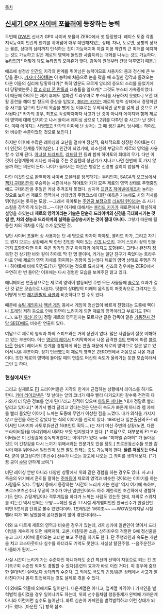 [[목차]]

== [[신세기 GPX 사이버 포뮬러]]에 등장하는 능력 ==
두번째 [[OVA]]인 신세기 GPX 사이버 포뮬러 ZERO에서 첫 등장했다.
레이스 도중 각종 지각능력이 인간의 한계를 뛰어넘어 매우 예민해져있는 상태. 차나, 도로면, 풍향의 상태는 물론, 상대의 심리까지 인식하는 것이 가능해지며 이걸 이용 약간의 근 미래를 예지하는 것도 가능하고 같은 제로의 영역에 돌입한 사람끼리는 대화를 나누는 것도 가능하다. [[뉴타입]]?[* 어떻게 봐도 뉴타입의 오마쥬가 맞다. 감독이 원래부터 건담 덕후였기 때문.]

애초에 설정상 [[인간]]의 지각의 한계를 뛰어넘은 능력이므로 사용자의 몸과 정신에 큰 부담을 준다. [[카자미 하야토]]는 이 능력에 처음으로 눈을 떴을 때 초월한 감각과 들려오는 다른 이들의 심리에 당황하다가[* 특히 영문도 모르게 앙리의 증오의 소리를 들었기에 더 당황했는듯.] [[칼 리히터 폰 란돌]]과 대충돌을 일으켜[* 그것도 부스터 가속중이었다. 이 때문에 하야토는 재기 후에도 얼마간 트라우마로 부스터를 사용하지 못했다.] 오랜 재활 훈련을 해야 할 정도의 중상을 입었고, [[블리드 카가]]는 제로의 영역 상태에서 경쟁하던 중 사고를 일으켜 친구의 목숨을 뺏게 된 이후로는 무의식적인 공포를 갖게 된 것으로 묘사된다.[* 카가의 경우, 최초로 각성하자마자 사고가 난 것이 아니라 에이지와 함께 제로의 영역에 대해 인지하고 나서 둘이서 레이싱 상으로 1,2위를 다투던 중 사고가 난 것이다. 이때 에이지는 사망했고 카가의 이마에 난 상처는 그 때 생긴 흉터. 당시에는 하야토와 비슷한 수준이었던 것으로 보인다.]

하지만 이후에 수많은 레이싱과 고난을 걸치며 정신적, 육체적으로 성장한 하야토는 이미 인간의 한계를 뛰어넘은(...) 인간이 되었기에, 최소한의 부담으로 제로의 영역을 사용할 수 있게 된다. [[이너셜 드리프트]], [[리프팅 턴]] 등과 함께 하야토의 최대의 무기. 다만 이것이 신경계통에 지나친 자극을 주는 것일텐데 성년기가 지나고 나면 한번에 훅 가지 않을까 하는 의문이 든다. 나이가 들어서는 파킨슨 병같은 신경병 걸리지 않을까 걱정.

다만 이것만으로 완벽하게 사이버 포뮬러를 정복하기는 무리인지, SAGA의 오프닝에서 [[잭키 구데리안]]이 우승하는 시즌에서는 하야토와 카가 모두 제로의 영역 상태로 주행중임에도 구데리안을 추월은 커녕 추격조차 못했다. 심지어 [[프란츠 하이넬]]에게조차 눌리는 것으로 보아선 제로의 영역에서 상대방의 주행코스에 대한 예측은 가능해도 차의 격차를 뛰어넘지는 못하는 모양. --그래서 하야토는 [[주인공 보정]]으로 [[리프팅 턴]]이라는 초 사기 스킬을 장착하게 되는데...-- 다만 이거에 대해서는 [[블리드 카가]]가 제로편에서 확실하게 설명을 하였는데 '''제로의 영역이라는 기술은 단순히 드라이버의 신경을 극대화시키는 것일 뿐, 차의 성능과 드라이버의 실력을 급상승시키는 것이 절대 아니다.''' 그렇기 때문에 월등한 차의 격차를 이길 수가 없었던 것.

일단 사이버 포뮬러 상 사용자는 단 세 명으로 카자미 하야토, 블리드 카가, 그리고 자기도 뭔지 모르는 상황에서 딱 한번 진입한 적이 있는 [[신죠 나오키]]. 과거 스토리 상의 인물까지 포함한다면 이미 죽은 카가의 친구 아이자와 에이지도 포함된다. 그러나 완전히 정복한 건 상기한 바와 같이 하야토 딱 한 명 뿐이며, 카가는 일단 친구가 죽었다는 트라우마로 인해 제로의 영역 자체를 회피하는 경향이 있는데다 제로의 영역 상태로 주행은 하나 하야토에 비해 민감도(?)가 떨어지는 것으로 묘사되며, 신죠의 경우에는 ZERO에서 우연히 한 번 들어간 이후에는 다시 경험한 모습을 보여주진 않고 있다.

애니메이션 연출상으로는 제로의 영역이 발동되면 주변 모든 사물들에 [[슬로우]] 효과가 걸린 것 같은 모습으로 나온다. 덧붙여 상대방의 미래의 움직임이 머릿속으로 그려지는 듯. 어떻게 보면 [[재기환발의 극한]]과 비슷하다고 할 수도 있다.

때문에 [[슈팅 게임]]이나 [[액션 게임]] 등에서 게임이 정신없이 빠르게 진행되는 도중에 렉이나 프레임 저하 등으로 인해 화면이 느려지게 되면 제로의 영역이라고 부르기도 한다(...). 또한 [[패러디]]인지 정말 제로의 영역인지는 모르지만 같은 감독이 맡은 [[기동전사 건담 SEED]]에도 비슷한 연출이 있다.

여담으로 제로의 영역과 차의 스피드와는 거의 상관이 없다. 많은 사람들이 잘못 이해하고 있는 부분이다. 이는 [[영광의 레이서]] 마지막화에서 나온 급격한 [[G]]의 변화에 따른 [[블랙아웃]] 현상이 레이서의 한계를 경험하게 하는 연출 때문에 제로의 영역으로 잘못 알고 있어서 나온 부분이다. 상기 언급했듯이 제로의 영역은 ZERO편에서 처음으로 나온 개념이다. 또한 제로의 영역에 들어갈 때의 연출도 머신의 속도가 올라가는 듯한 모습이라서 그런 듯 하다.

=== 현실에서도? ===
그리고 실제로도 [[F1]] 드라이버들은 지각의 한계에 근접하는 상황에서 레이스를 하기도 한다. [[키미 라이코넨]]은 '첫 날에는 앞의 코너가 매우 빨리 다가오지만 갈수록 천천히 다가와서 더 많은 정보를 얻게 된다'라고 한적이 있으며 [[아일톤 세나]]는 '내가 정말로 빨리 달리고 있다고[* 여기서 빨리 달리고 있다는것은 단순히 속도가 빠른게 아니라 렙 자체를 빨리 돌았단 이야기] 느끼는 도중에 무언가 이상한 점을 느꼈다. 내가 의식을 가지지 않고 운전을 하는것 같았다'는 식의 이야기를 한적이 있다. 1980년대 일본출신의 F-1 레이서인 나카지마 사토루(5년간 16포인트 획득...;)는 자기 머신 주변의 상황(노면, 다른 드라이버등)을 머리위에서 내려다 보듯 인지했다고 한다. [* 여담으로, 대부분의 F1 드라이버들은 이 긴장감에 중독되어있다는 이야기가 있다. wiki:"미하엘 슈마허" 가 돌아온 것도 이 긴장감을 다시 느끼기 위해서라는 전문가도 있을 정도.]
프로운동선수들 또한 감각이 매우 뛰어나서 일반인이 보면 말도 안돼는 것도 가능하게 한다. '''물론 저정도는 아니다'''. 굳이 알고싶다면 [추신수] 선수가 나오는 광고에 나오는 그 카피를 생각해보자. ("가끔 공이 [[수박]] 만하게 보여.")

비단 레이싱 뿐만 아니라 다양한 상황에서 위와 같은 경험을 하는 경우도 있다. 사고나 죽음의 위기에서 흔히들 말하는 [[주마등]]이 제로의 영역과 비슷한 것이라는 이야기를 하는 사람들도 있다. 무협지 등에서 등장하는 '시간이 느리게 가는 현상' 역시 여기에 속하며, 프로스포츠선수나 무공의 고수가 아닌 일반인이라도 아주 제한적인 조건하에서 경험하기도 한다. 슈팅게임이나 격투게임을 하다가 느끼는 사람도 있는듯 한데, 자의로 스위치를 켜는건 역시 안되는 모양.~~예전 철권 TT시절 세계챔피언인 한국선수가 한일전만 되면 5프레임 단위로 볼수 있었다더라. 1프레임은 1/60초~~ ~~WOW오리지날 시절 벨라 피가 1퍼 남았을때 공대원들이 많이 겪었다더라~~

이와 또 다르게 제로의 영역과 비슷한 경우가 있는데, 레이싱카에 일반인이 앉아서 드라이빙을 계속하게 되면 체력저하, 고온, 미칠듯한 소음, 상하좌우의 격렬한 G에 정신줄을 놓고 그저 시야에 들어오는 코너만 보고 주행을 하기도 한다. 단 주행라인과 속도는 개판을 치고 코스아웃이나 실수를 하더라도 기억도 못한다. 사실상 탈진주행. --음주운전과 다를바가 뭔지...--

사실 시간이 느리게 가는 수준까진 아니더라도 순간 최선의 선택이 자동으로 되는 건 조기축구회 수준만 되어도 경험할 수 있다(훈련의 효과가 바로 이런 거다). 이 경우에 중요한 절대적인 실력보다 상대와의 수준차. 그 외에도 극도의 긴장/흥분 상태에서 사고가 빨라진다거나 몸이 민첩해지는 것도 실제로 겪을 수 있다.

이 외에도 약물에 의해서도 일어난다. 다운계열은 아니고, 업계열 마약이나 카페인을 벌컥벌컥 들이켰을 경우 일어나기도 하는데, 위의 선수들처럼 행동통제가 완벽에 가까운게 아니라 이런저런 실수도 늘어난다. 바트 심슨이 카페인을 벌컥벌컥하고 이런 상태가 되기도 했다. [마운틴 듀] 항목 참조.


